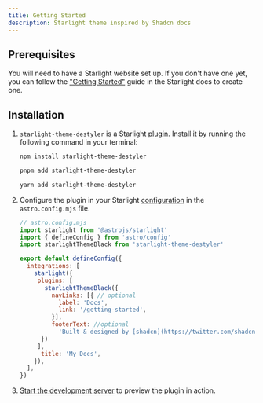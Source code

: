 ```yaml
---
title: Getting Started
description: Starlight theme inspired by Shadcn docs
---
```


## Prerequisites

You will need to have a Starlight website set up.
If you don't have one yet, you can follow the ["Getting Started"](https://starlight.astro.build/getting-started) guide in the Starlight docs to create one.

## Installation


<Steps>

1. `starlight-theme-destyler` is a Starlight [plugin](https://starlight.astro.build/reference/plugins/). Install it by running the following command in your terminal:

   <Tabs syncKey="pkg">

   <TabItem label="npm">

   ```sh
   npm install starlight-theme-destyler
   ```

   </TabItem>

   <TabItem label="pnpm">

   ```sh
   pnpm add starlight-theme-destyler
   ```

   </TabItem>

   <TabItem label="Yarn">

   ```sh
   yarn add starlight-theme-destyler
   ```

   </TabItem>

   </Tabs>

2. Configure the plugin in your Starlight [configuration](https://starlight.astro.build/reference/configuration/#plugins) in the `astro.config.mjs` file.

   ```js {3-6}
   // astro.config.mjs
   import starlight from '@astrojs/starlight'
   import { defineConfig } from 'astro/config'
   import starlightThemeBlack from 'starlight-theme-destyler'

   export default defineConfig({
     integrations: [
       starlight({
        plugins: [
          starlightThemeBlack({
            navLinks: [{ // optional
              label: 'Docs',
              link: '/getting-started',
            }],
            footerText: //optional
              'Built & designed by [shadcn](https://twitter.com/shadcn). Ported to Astro Starlight by [Adrián UB](https://github.com/adrian-ub). The source code is available on [GitHub](https://github.com/adrian-ub/starlight-theme-destyler).'
         })
        ],
         title: 'My Docs',
       }),
     ],
   })
   ```

3. [Start the development server](https://starlight.astro.build/getting-started/#start-the-development-server) to preview the plugin in action.

</Steps>
